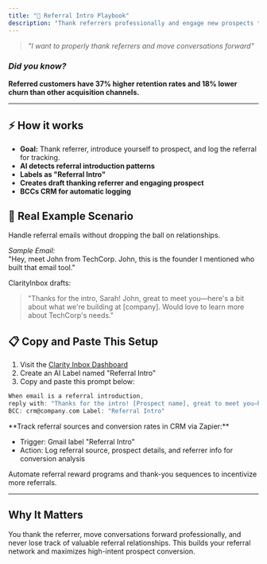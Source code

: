```yaml
---
title: "🎯 Referral Intro Playbook"
description: "Thank referrers professionally and engage new prospects to maximize referral conversion rates."
---
```


> _"I want to properly thank referrers and move conversations forward"_

### _Did you know?_

**Referred customers have 37% higher retention rates and 18% lower churn than other acquisition channels.**

---

## ⚡️ How it works

- **Goal:** Thank referrer, introduce yourself to prospect, and log the referral for tracking.
- **AI detects referral introduction patterns**
- **Labels as "Referral Intro"**
- **Creates draft thanking referrer and engaging prospect**
- **BCCs CRM for automatic logging**

## 🔮 Real Example Scenario

Handle referral emails without dropping the ball on relationships.

_Sample Email:_\
"Hey, meet John from TechCorp. John, this is the founder I mentioned who built that email tool."

ClarityInbox drafts:

> "Thanks for the intro, Sarah! John, great to meet you—here's a bit about what we're building at [company]. Would love to learn more about TechCorp's needs."

## 📋 Copy and Paste This Setup

1. Visit the [Clarity Inbox Dashboard](https://app.clarityinbox.com/dashboard)
2. Create an AI Label named "Referral Intro"
3. Copy and paste this prompt below:

<CodeGroup>

```c Copy & Edit Prompt
When email is a referral introduction, 
reply with: "Thanks for the intro! [Prospect name], great to meet you—here's what we do: [brief description]. Would love to learn about your needs." 
BCC: crm@company.com Label: "Referral Intro"
```

</CodeGroup>

<Accordion title="Advanced: Referral Tracking">
  **Track referral sources and conversion rates in CRM via Zapier:**

  - Trigger: Gmail label "Referral Intro"
  - Action: Log referral source, prospect details, and referrer info for conversion analysis
</Accordion>

<Accordion title="Future Enhancement">
  Automate referral reward programs and thank-you sequences to incentivize more referrals.
</Accordion>

---

## Why It Matters

You thank the referrer, move conversations forward professionally, and never lose track of valuable referral relationships. This builds your referral network and maximizes high-intent prospect conversion.